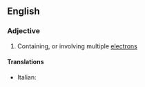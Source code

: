 ==English==

===Adjective===
{{en-adj}}

# {{lb|en|chemistry|physics}} Containing, or involving multiple [[electron]]s

====Translations====
{{trans-top|involving multiple electrons}}
* Italian: {{t|it|multielettronico}}
{{trans-mid}}
{{trans-bottom}}